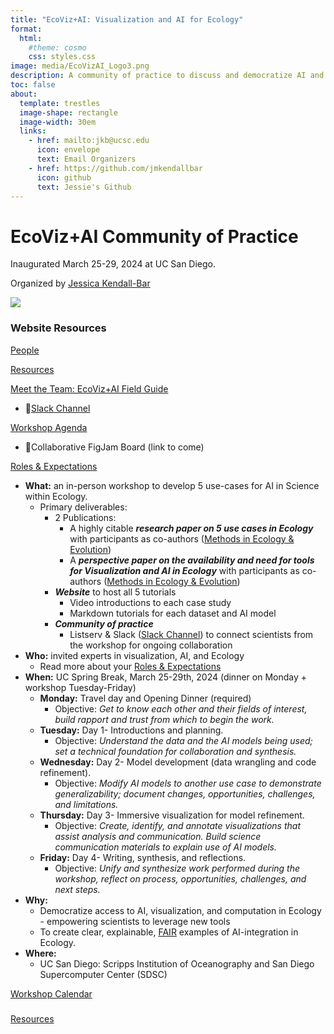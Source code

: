 ```yaml
---
title: "EcoViz+AI: Visualization and AI for Ecology"
format:
  html:
    #theme: cosmo
    css: styles.css
image: media/EcoVizAI_Logo3.png
description: A community of practice to discuss and democratize AI and Visualization for use cases in Ecology. 
toc: false 
about: 
  template: trestles
  image-shape: rectangle
  image-width: 30em
  links: 
    - href: mailto:jkb@ucsc.edu
      icon: envelope
      text: Email Organizers
    - href: https://github.com/jmkendallbar
      icon: github
      text: Jessie's Github
---
```


# EcoViz+AI Community of Practice

Inaugurated March 25-29, 2024 at UC San Diego. 

Organized by [Jessica Kendall-Bar](https://jessiekb.com)

![](media/EcoVizAI.jpeg)

### Website Resources

[People](people.html)

[Resources](resources.html) 

[Meet the Team: EcoViz+AI Field Guide](https://www.notion.so/Meet-the-Team-EcoViz-AI-Field-Guide-f1ddf525504445bda9ab93b2122c3f85?pvs=21)

- 💬[Slack Channel](https://join.slack.com/t/ecovizainetwork/shared_invite/zt-2evjz39p1-Bhigc2M1mH7NNrNRrbK3mg)

[Workshop Agenda](https://www.notion.so/Workshop-Agenda-c8d9ee29d3a54d049ee6c8e1f4f6e77f?pvs=21)

- 👥Collaborative FigJam Board (link to come)

[Roles & Expectations](https://www.notion.so/Roles-Expectations-a0cf47ee900844a48ed00dbc237145f1?pvs=21)

- **What:** an in-person workshop to develop 5 use-cases for AI in Science within Ecology.
    - Primary deliverables:
        - 2 Publications:
            - A highly citable ***research paper on 5 use cases in Ecology*** with participants as co-authors ([Methods in Ecology & Evolution](https://besjournals.onlinelibrary.wiley.com/hub/journal/2041210x/features/practical_tools))
            - A ***perspective paper on the availability and need for tools for Visualization and AI in Ecology*** with participants as co-authors ([Methods in Ecology & Evolution](https://besjournals.onlinelibrary.wiley.com/hub/journal/2041210x/features/practical_tools))
        - ***Website*** to host all 5 tutorials
            - Video introductions to each case study
            - Markdown tutorials for each dataset and AI model
        - ***Community of practice***
            - Listserv & Slack ([Slack Channel](https://join.slack.com/t/ecovizainetwork/shared_invite/zt-2evjz39p1-Bhigc2M1mH7NNrNRrbK3mg)) to connect scientists from the workshop for ongoing collaboration
- **Who:** invited experts in visualization, AI, and Ecology
    - Read more about your [Roles & Expectations](https://www.notion.so/Roles-Expectations-a0cf47ee900844a48ed00dbc237145f1?pvs=21)
- **When:** UC Spring Break, March 25-29th, 2024 (dinner on Monday + workshop Tuesday-Friday)
    - **Monday:** Travel day and Opening Dinner (required)
        - Objective: *Get to know each other and their fields of interest, build rapport and trust from which to begin the work.*
    - **Tuesday:** Day 1- Introductions and planning.
        - Objective: *Understand the data and the AI models being used; set a technical foundation for collaboration and synthesis.*
    - **Wednesday:** Day 2- Model development (data wrangling and code refinement).
        - Objective: *Modify AI models to another use case to demonstrate generalizability; document changes, opportunities, challenges, and limitations.*
    - **Thursday:** Day 3- Immersive visualization for model refinement.
        - Objective: *Create, identify, and annotate visualizations that assist analysis and communication. Build science communication materials to explain use of AI models.*
    - **Friday:** Day 4- Writing, synthesis, and reflections.
        - Objective: *Unify and synthesize work performed during the workshop, reflect on process, opportunities, challenges, and next steps.*
- **Why:**
    - Democratize access to AI, visualization, and computation in Ecology - empowering scientists to leverage new tools
    - To create clear, explainable, [FAIR](https://www.go-fair.org/fair-principles/) examples of AI-integration in Ecology.
- **Where:**
    - UC San Diego: Scripps Institution of Oceanography and San Diego Supercomputer Center (SDSC)

[Workshop Calendar](EcoViz%20+%20AI%20Visualization%20and%20AI%20for%20Ecology%2076c12c58b2874cb5b2927854c45e0613/Workshop%20Calendar%205d30e1146d5149dc9ff00a42ef9547f6.csv)

### 

[Resources](https://www.notion.so/Resources-fa8c6baa17834a9c8a41bffb197c5a0d?pvs=21)

